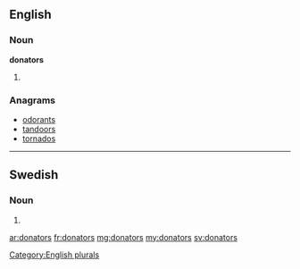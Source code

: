 ==English==

===Noun===
'''donators'''

# {{plural of|donator}}

===Anagrams===
* [[odorants#English|odorants]]
* [[tandoors#English|tandoors]]
* [[tornados#English|tornados]]

[[Category:English plurals]]

----

==Swedish==

===Noun===
{{head|sv|noun form}}

# {{sv-noun-form-indef-gen|donator}}

[[ar:donators]]
[[fr:donators]]
[[mg:donators]]
[[my:donators]]
[[sv:donators]]